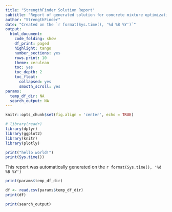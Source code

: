 ```yaml
---
title: "StrengthFinder Solution Report"
subtitle: "Report of generated solution for concrete mixture optimization"
author: "StrengthFinder"
date: "Created on the `r format(Sys.time(), '%d %B %Y')`"
output:
  html_document:
    code_folding: show
    df_print: paged
    highlight: tango
    number_sections: yes
    rows.print: 10
    theme: cerulean
    toc: yes
    toc_depth: 2
    toc_float:
      collapsed: yes
      smooth_scroll: yes
params:
  temp_df_dir: NA
  search_output: NA
---
```



```r
knitr::opts_chunk$set(fig.align = 'center', echo = TRUE)
```


```r
# library(readr)
library(dplyr)
library(ggplot2)
library(knitr)
library(plotly)
```

```r
print("hello world!")
print(Sys.time())
```
This report was automatically generated on the `r format(Sys.time(), '%d %B %Y')`


```r
print(params$temp_df_dir)

df <- read.csv(params$temp_df_dir)
print(df)
```
```r
print(search_output)
```






























